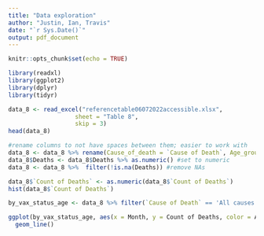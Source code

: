 ```yaml
---
title: "Data exploration"
author: "Justin, Ian, Travis"
date: "`r Sys.Date()`"
output: pdf_document
---
```


```r
knitr::opts_chunk$set(echo = TRUE)
```

```r
library(readxl)
library(ggplot2)
library(dplyr)
library(tidyr)
```


```r
data_8 <- read_excel("referencetable06072022accessible.xlsx", 
                   sheet = "Table 8",
                   skip = 3)
head(data_8)
```
```r
#rename columns to not have spaces between them; easier to work with
data_8 <- data_8 %>% rename(Cause_of_death = `Cause of Death`, Age_group = `Age group`, Jabbed = `Vaccination status`, Deaths = `Count of Deaths`)
data_8$Deaths <- data_8$Deaths %>% as.numeric() #set to numeric
data_8 <- data_8 %>%  filter(!is.na(Deaths)) #remove NAs
```

```r
data_8$`Count of Deaths` <- as.numeric(data_8$`Count of Deaths`)
hist(data_8$`Count of Deaths`)
```


```r
by_vax_status_age <- data_8 %>% filter(`Cause of Death` == 'All causes') %>% group_by(`Vaccination status`,`Age group`) 

ggplot(by_vax_status_age, aes(x = Month, y = Count of Deaths, color = Age group))+
  geom_line()
```



















